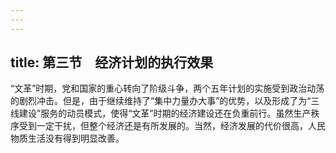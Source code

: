 ```yaml
---
---
---
```

title: 第三节　经济计划的执行效果
---




“文革”时期，党和国家的重心转向了阶级斗争，两个五年计划的实施受到政治动荡的剧烈冲击。但是，由于继续维持了“集中力量办大事”的优势，以及形成了为“三线建设”服务的动员模式，使得“文革”时期的经济建设还在负重前行。虽然生产秩序受到一定干扰，但整个经济还是有所发展的。当然，经济发展的代价很高，人民物质生活没有得到明显改善。